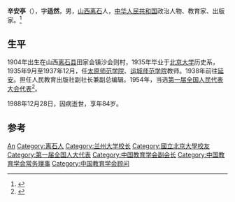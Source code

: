 '''辛安亭'''（{{bd|1904年||1988年|12月28日}}），字'''适然'''，男，[[山西|山西]][[离石|离石]]人，[[中华人民共和国|中华人民共和国]]政治人物、教育家、出版家。<ref>{{Cite web|title=“编书的辛安亭”|url=http://www.tuanjiewang.cn/2019-09/09/content_194705.htm|accessdate=2020-12-14|work=团结网}}</ref>

== 生平 ==
1904年出生在山西[[离石县|离石县]]田家会镇沙会则村，1935年毕业于[[北京大学|北京大学]]历史系，1935年9月至1937年12月，任[[太原师范学院|太原师范学院]]、[[运城师范学院|运城师范学院]]教师。1938年前往[[延安|延安]]。担任人民教育出版社副社长兼副总编辑。1954年，当选[[第一届全国人民代表大会代表名单|第一届全国人民代表大会代表]]<ref>{{cite book|author=全国人民代表大会常务委员会办公厅|title=中华人民共和国第一届全国人民代表大会代表名单|year=1955年|publisher=全国人民代表大会常务委员会办公厅|url=http://book.ucdrs.superlib.net/views/specific/2929/bookDetail.jsp?dxNumber=000005772167&d=546843D0AE2464CD1C95896344A85614&fenlei=04070402|access-date=2015-01-25|archive-date=2019-01-24|archive-url=https://web.archive.org/web/20190124105450/http://book.ucdrs.superlib.net/views/specific/2929/bookDetail.jsp?dxNumber=000005772167&d=546843D0AE2464CD1C95896344A85614&fenlei=04070402|dead-url=no}}</ref>。

1988年12月28日，因病逝世，享年84岁。

== 参考 ==
{{reflist}}

{{中国政治人物小作品}}
{{Navboxes
| title  = 辛安亭在[[中国教育学会|中国教育学会]]的职务
| list1  =
{{中国教育学会第一届理事会}}
{{中国教育学会第二届理事会}}
{{中国教育学会第三届理事会}}
}}

{{Authority control}}
{{DEFAULTSORT:Xin}}
[[Category:辛姓|An]]
[[Category:离石人|Category:离石人]]
[[Category:兰州大学校长|Category:兰州大学校长]]
[[Category:國立北京大學校友|Category:國立北京大學校友]]
[[Category:第一届全国人大代表|Category:第一届全国人大代表]]
[[Category:中国教育学会副会长|Category:中国教育学会副会长]]
[[Category:中国教育学会常务理事|Category:中国教育学会常务理事]]
[[Category:中国教育学会顾问|Category:中国教育学会顾问]]